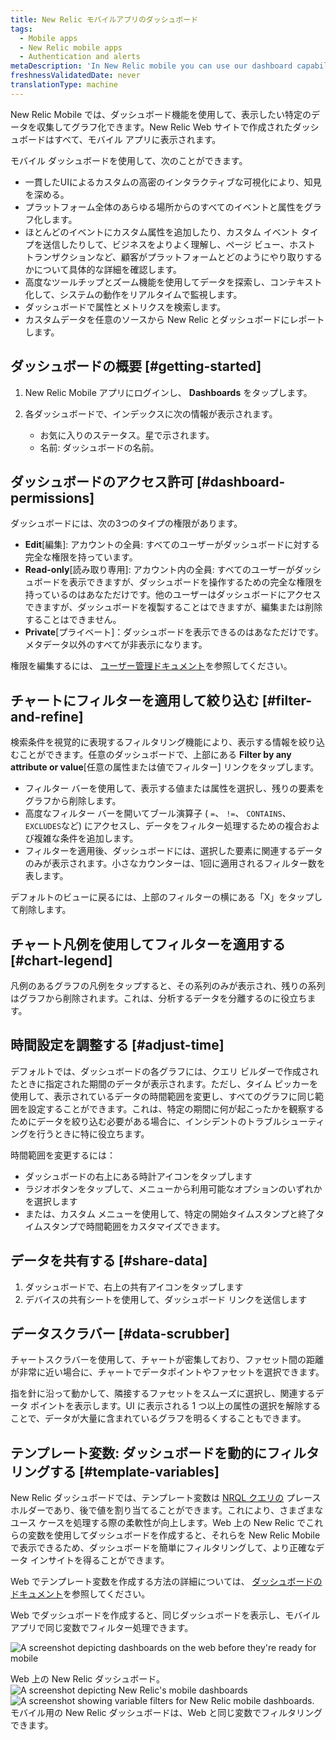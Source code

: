 ```yaml
---
title: New Relic モバイルアプリのダッシュボード
tags:
  - Mobile apps
  - New Relic mobile apps
  - Authentication and alerts
metaDescription: 'In New Relic mobile you can use our dashboard capability to gather and chart the specific data you want to see, the way you want to see it, from anywhere in our platform.'
freshnessValidatedDate: never
translationType: machine
---
```





New Relic Mobile では、ダッシュボード機能を使用して、表示したい特定のデータを収集してグラフ化できます。New Relic Web サイトで作成されたダッシュボードはすべて、モバイル アプリに表示されます。

モバイル ダッシュボードを使用して、次のことができます。

* 一貫したUIによるカスタムの高密のインタラクティブな可視化により、知見を深める。
* プラットフォーム全体のあらゆる場所からのすべてのイベントと属性をグラフ化します。
* ほとんどのイベントにカスタム属性を追加したり、カスタム イベント タイプを送信したりして、ビジネスをよりよく理解し、ページ ビュー、ホスト トランザクションなど、顧客がプラットフォームとどのようにやり取りするかについて具体的な詳細を確認します。
* 高度なツールチップとズーム機能を使用してデータを探索し、コンテキスト化して、システムの動作をリアルタイムで監視します。
* ダッシュボードで属性とメトリクスを検索します。
* カスタムデータを任意のソースから New Relic とダッシュボードにレポートします。

## ダッシュボードの概要 [#getting-started]

1. New Relic Mobile アプリにログインし、 **Dashboards** をタップします。

2. 各ダッシュボードで、インデックスに次の情報が表示されます。

   * お気に入りのステータス。星で示されます。
   * 名前: ダッシュボードの名前。

## ダッシュボードのアクセス許可 [#dashboard-permissions]

ダッシュボードには、次の3つのタイプの権限があります。

* **Edit**\[編集]: アカウントの全員: すべてのユーザーがダッシュボードに対する完全な権限を持っています。
* **Read-only**\[読み取り専用]: アカウント内の全員: すべてのユーザーがダッシュボードを表示できますが、ダッシュボードを操作するための完全な権限を持っているのはあなただけです。他のユーザーはダッシュボードにアクセスできますが、ダッシュボードを複製することはできますが、編集または削除することはできません。
* **Private**\[プライベート]：ダッシュボードを表示できるのはあなただけです。メタデータ以外のすべてが非表示になります。

権限を編集するには、 [ユーザー管理ドキュメント](/docs/accounts/accounts-billing/new-relic-one-user-management/user-management-concepts/)を参照してください。

## チャートにフィルターを適用して絞り込む [#filter-and-refine]

検索条件を視覚的に表現するフィルタリング機能により、表示する情報を絞り込むことができます。任意のダッシュボードで、上部にある **Filter by any attribute or value**\[任意の属性または値でフィルター] リンクをタップします。

* フィルター バーを使用して、表示する値または属性を選択し、残りの要素をグラフから削除します。
* 高度なフィルター バーを開いてブール演算子 ( `=`、 `!=`、 `CONTAINS`、 `EXCLUDES`など) にアクセスし、データをフィルター処理するための複合および複雑な条件を追加します。
* フィルターを適用後、ダッシュボードには、選択した要素に関連するデータのみが表示されます。小さなカウンターは、1回に適用されるフィルター数を表します。

デフォルトのビューに戻るには、上部のフィルターの横にある「X」をタップして削除します。

## チャート凡例を使用してフィルターを適用する [#chart-legend]

凡例のあるグラフの凡例をタップすると、その系列のみが表示され、残りの系列はグラフから削除されます。これは、分析するデータを分離するのに役立ちます。

## 時間設定を調整する [#adjust-time]

デフォルトでは、ダッシュボードの各グラフには、クエリ ビルダーで作成されたときに指定された期間のデータが表示されます。ただし、タイム ピッカーを使用して、表示されているデータの時間範囲を変更し、すべてのグラフに同じ範囲を設定することができます。これは、特定の期間に何が起こったかを観察するためにデータを絞り込む必要がある場合に、インシデントのトラブルシューティングを行うときに特に役立ちます。

時間範囲を変更するには：

* ダッシュボードの右上にある時計アイコンをタップします
* ラジオボタンをタップして、メニューから利用可能なオプションのいずれかを選択します
* または、カスタム メニューを使用して、特定の開始タイムスタンプと終了タイムスタンプで時間範囲をカスタマイズできます。

## データを共有する [#share-data]

1. ダッシュボードで、右上の共有アイコンをタップします
2. デバイスの共有シートを使用して、ダッシュボード リンクを送信します

## データスクラバー [#data-scrubber]

チャートスクラバーを使用して、チャートが密集しており、ファセット間の距離が非常に近い場合に、チャートでデータポイントやファセットを選択できます。

指を針に沿って動かして、隣接するファセットをスムーズに選択し、関連するデータ ポイントを表示します。UI に表示される 1 つ以上の属性の選択を解除することで、データが大量に含まれているグラフを明るくすることもできます。

## テンプレート変数: ダッシュボードを動的にフィルタリングする [#template-variables]

New Relic ダッシュボードでは、テンプレート変数は [NRQL クエリの](/docs/query-your-data/nrql-new-relic-query-language/get-started/introduction-nrql-new-relics-query-language/) プレースホルダーであり、後で値を割り当てることができます。これにより、さまざまなユース ケースを処理する際の柔軟性が向上します。Web 上の New Relic でこれらの変数を使用してダッシュボードを作成すると、それらを New Relic Mobile で表示できるため、ダッシュボードを簡単にフィルタリングして、より正確なデータ インサイトを得ることができます。

Web でテンプレート変数を作成する方法の詳細については、 [ダッシュボードのドキュメント](/docs/query-your-data/explore-query-data/dashboards/introduction-dashboards/)を参照してください。

Web でダッシュボードを作成すると、同じダッシュボードを表示し、モバイル アプリで同じ変数でフィルター処理できます。

<img
  title="Web view of dashboards"
  alt="A screenshot depicting dashboards on the web before they're ready for mobile"
  src={dashboardsDashboardstoPrepareforMobile}
/>

<figcaption>
  Web 上の New Relic ダッシュボード。
</figcaption>

<SideBySide>
  <Side>
    <img
      title="New Relic mobile dashboards"
      alt="A screenshot depicting New Relic's mobile dashboards"
      src={dashboardsMobileDashboards}
      style={{ width: "50%" }}
    />
  </Side>

  <Side>
    <img
      title="mobile dashboards filtered by variable"
      alt="A screenshot showing variable filters for New Relic mobile dashboards."
      src={dashboardsFilterMobileDashboardsbyVariable}
      style={{ width: "50%" }}
    />
  </Side>
</SideBySide>

<figcaption>
  モバイル用の New Relic ダッシュボードは、Web と同じ変数でフィルタリングできます。
</figcaption>